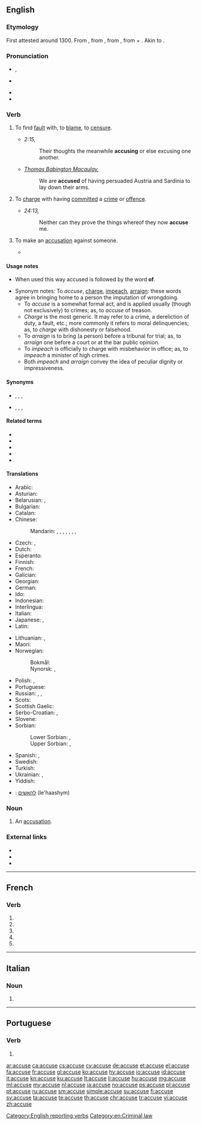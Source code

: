 {{also|accusé}}
==English==
{{Webster 1913}}

===Etymology===
First attested around 1300. From {{etyl|enm|en}} {{m|enm|acusen}}, from {{etyl|fro|en}} {{m|fro|acuser}}, from {{etyl|la|en}} {{m|la|accūsō||to call to account, accuse}}, from {{m|la|ad||to}} + {{m|la|causa||cause, lawsuit, reason}}. Akin to {{m|en|cause}}.

===Pronunciation===
* {{a|RP}} {{enPR|əkyo͞ozʹ}}, {{IPA|/əˈkjuːz/|lang=en}}
* {{a|US}} {{IPA|/ə.ˈkjuz/|lang=en}}
* {{audio|En-us-accuse.ogg|Audio (US)|lang=en}}
* {{rhymes|uːz|lang=en}}

===Verb===
{{en-verb|accus}}

# {{lb|en|transitive}} To find [[fault]] with, to [[blame]], to [[censure]].
#* {{rfdate}} ''{{w|Epistle to the Romans}} 2:15,''
#*: Their thoughts the meanwhile '''accusing''' or else excusing one another.
#* {{rfdate}} ''[[w:Thomas Babington Macaulay, 1st Baron Macaulay|Thomas Babington Macaulay]],''
#*: We are '''accused''' of having persuaded Austria and Sardinia to lay down their arms.
# {{lb|en|transitive}} To [[charge]] with having [[commit]]ted a [[crime]] or [[offence]].
#* {{rfdate}} ''{{w|Acts of the Apostles}} 24:13,''
#*: Neither can they prove the things whereof they now '''accuse''' me.
#: {{ux|en|For the U.S. President to be impeached, he must be '''accused''' of a high crime or misdemeanor.}}
# {{lb|en|intransitive}} To make an [[accusation]] against someone.
#* {{quote-magazine|date=2013-06-08|volume=407|issue=8839|page=55|magazine={{w|The Economist}}
|title=[http://www.economist.com/news/business/21579011-president-proposes-new-round-intellectual-property-reform-obama-goes-troll-hunting Obama goes troll-hunting]
|passage=According to this saga of intellectual-property misanthropy, these creatures [patent trolls] roam the business world, buying up patents and then using them to demand extravagant payouts from companies they '''accuse''' of infringing them. Often, their victims pay up rather than face the costs of a legal battle.}}

====Usage notes====
* {{sense|legal}} When used this way accused is followed by the word '''of'''.
* Synonym notes: To ''accuse'', [[charge]], [[impeach]], [[arraign]]: these words agree in bringing home to a person the imputation of wrongdoing.
** To ''accuse'' is a somewhat formal act, and is applied usually (though not exclusively) to crimes; as, to ''accuse'' of treason.
** ''Charge'' is the most generic. It may refer to a crime, a dereliction of duty, a fault, etc.; more commonly it refers to moral delinquencies; as, to ''charge'' with dishonesty or falsehood.
** To ''arraign'' is to bring (a person) before a tribunal for trial; as, to ''arraign'' one before a court or at the bar public opinion.
** To ''impeach'' is officially to charge with misbehavior in office; as, to ''impeach'' a minister of high crimes.
** Both ''impeach'' and ''arraign'' convey the idea of peculiar dignity or impressiveness.

====Synonyms====
* {{sense|legal}} {{l|en|charge}}, {{l|en|indict}}, {{l|en|impeach}}, {{l|en|arraign}}
* {{sense|make an accusation}} {{l|en|blame}}, {{l|en|censure}}, {{l|en|reproach}}, {{l|en|criminate}}

====Related terms====
* {{l|en|accusable}}
* {{l|en|accusation}}
* {{l|en|accusative}}
* {{l|en|accusatory}}
* {{l|en|accuser}}

====Translations====
{{trans-top|attribute blame to someone}}
* Arabic: {{t|ar|اِتَّهَمَ}}
* Asturian: {{t|ast|acusar}}
* Belarusian: {{t|be|абвінавачваць|impf|tr=abvinaváčvac’|sc=Cyrl}}, {{t|be|абвінаваціць|pf|tr=abvinavácic’|sc=Cyrl}}
* Bulgarian: {{t+|bg|обвинявам|tr=obvinjávam}}
* Catalan: {{t+|ca|acusar}}
* Chinese:
*: Mandarin: {{t+|cmn|指責|sc=Hani}}, {{t+|cmn|指责|tr=zhǐzé|sc=Hani}}, {{t+|cmn|控告|tr=kònggào|sc=Hani}}, {{t+|cmn|譴責|sc=Hani}}, {{t+|cmn|谴责|tr=qiǎnzhé|sc=Hani}}, {{t+|cmn|指控|tr=zhǐkòng|sc=Hani}}, {{t+|cmn|控訴|sc=Hani}}, {{t+|cmn|控诉|tr=kòngsù|sc=Hani}}
* Czech: {{t|cs|obviňovat|impf}}, {{t|cs|obvinit|pf}}
* Dutch: {{t+|nl|beschuldigen}}
* Esperanto: {{t|eo|akuzi}}
* Finnish: {{t+|fi|syyttää}}
* French: {{t+|fr|accuser}}
* Galician: {{t|gl|acusar}}
* Georgian: {{t|ka|დაბრალება}}
* German: {{t+|de|beschuldigen}}
* Ido: {{t+|io|akuzar}}
* Indonesian: {{t+|id|tuduh|alt=menuduh}}
* Interlingua: {{t|ia|accusar}}
* Italian: {{t+|it|accusare}}
* Japanese: {{t|ja|問う|tr=とう, tou|sc=Jpan}}, {{t|ja|着せる|tr=きせる, kiseru|sc=Jpan}}
* Latin: {{t|la|accusare}}
{{trans-mid}}
* Lithuanian: {{t+|lt|apkaltinti}}, {{t+|lt|kaltinti}}
* Maori: {{t|mi|whakapae}}
* Norwegian:
*: Bokmål: {{t+|no|beskylde}}
*: Nynorsk: {{t|nn|skulde}}, {{t|nn|skylde}}
* Polish: {{t+|pl|oskarżać|impf}}, {{t+|pl|oskarżyć|pf}}
* Portuguese: {{t+|pt|acusar}}
* Russian: {{t+|ru|вини́ть|impf}}, {{t+|ru|обвиня́ть|impf}}, {{t+|ru|обвини́ть|pf}}
* Scots: {{t|sco|wyte}}
* Scottish Gaelic: {{t|gd|cuir às leth}}
* Serbo-Croatian: {{t+|sh|optužiti}}, {{t+|sh|okriviti}}
* Slovene: {{t|sl|obtožiti}}
* Sorbian:
*: Lower Sorbian: {{t|dsb|do winy dawaś|impf}}, {{t|dsb|do winy daś|pf}}
*: Upper Sorbian: {{t|hsb|wobwinować|impf}}, {{t|hsb|wobwinić|pf}}
* Spanish: {{t+|es|acusar}}, {{t+|es|denunciar}}
* Swedish: {{t+|sv|anklaga}}
* Turkish: {{t+|tr|suçlamak}}
* Ukrainian: {{t|uk|звинувачувати|impf|tr=zvynuváčuvaty|sc=Cyrl}}, {{t|uk|звинуватити|pf|tr=zvynuvátyty|sc=Cyrl}}
* Yiddish: {{t|yi|באַשולדיקן}}
{{trans-bottom}}

{{checktrans-top}}
* {{ttbc|he}}: [[להאשים]] (le'haashym)
{{trans-mid}}
{{trans-bottom}}

===Noun===
{{en-noun}}

# {{lb|en|obsolete}} An [[accusation]].
#: {{rfquotek|Shakespeare}}

===External links===
* {{R:Webster 1913}}
* {{R:Century 1911}}
* {{R:OneLook}}

[[Category:English reporting verbs]]
[[Category:en:Criminal law]]

----

==French==

===Verb===
{{fr-verb-form}}

# {{inflection of|accuser||1|s|pres|indc|lang=fr}}
# {{inflection of|accuser||3|s|pres|indc|lang=fr}}
# {{inflection of|accuser||1|s|pres|subj|lang=fr}}
# {{inflection of|accuser||3|s|pres|subj|lang=fr}}
# {{inflection of|accuser||2|s|impr|lang=fr}}

----

==Italian==

===Noun===
{{head|it|noun plural form|g=f}}

# {{plural of|accusa|lang=it}}

----

==Portuguese==

===Verb===
{{pt-verb-form}}

# {{pt-verb-form-of|accusar}}

[[ar:accuse]]
[[ca:accuse]]
[[cs:accuse]]
[[cy:accuse]]
[[de:accuse]]
[[et:accuse]]
[[el:accuse]]
[[fa:accuse]]
[[fr:accuse]]
[[gl:accuse]]
[[ko:accuse]]
[[hy:accuse]]
[[io:accuse]]
[[id:accuse]]
[[it:accuse]]
[[kn:accuse]]
[[ku:accuse]]
[[lt:accuse]]
[[li:accuse]]
[[hu:accuse]]
[[mg:accuse]]
[[ml:accuse]]
[[my:accuse]]
[[nl:accuse]]
[[ja:accuse]]
[[no:accuse]]
[[ps:accuse]]
[[pl:accuse]]
[[pt:accuse]]
[[ru:accuse]]
[[sm:accuse]]
[[simple:accuse]]
[[su:accuse]]
[[fi:accuse]]
[[sv:accuse]]
[[ta:accuse]]
[[te:accuse]]
[[th:accuse]]
[[chr:accuse]]
[[tr:accuse]]
[[vi:accuse]]
[[zh:accuse]]